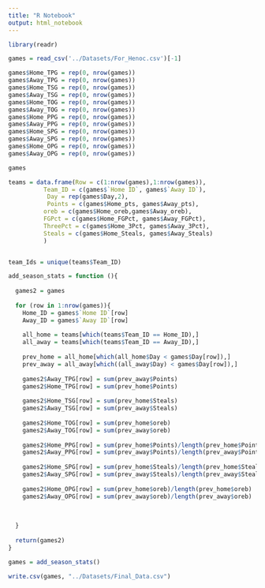 ---
title: "R Notebook"
output: html_notebook
---

```{r}
library(readr)

games = read_csv('../Datasets/For_Henoc.csv')[-1]

games$Home_TPG = rep(0, nrow(games))
games$Away_TPG = rep(0, nrow(games))
games$Home_TSG = rep(0, nrow(games))
games$Away_TSG = rep(0, nrow(games))
games$Home_TOG = rep(0, nrow(games))
games$Away_TOG = rep(0, nrow(games))
games$Home_PPG = rep(0, nrow(games))
games$Away_PPG = rep(0, nrow(games))
games$Home_SPG = rep(0, nrow(games))
games$Away_SPG = rep(0, nrow(games))
games$Home_OPG = rep(0, nrow(games))
games$Away_OPG = rep(0, nrow(games))
```

```{r}
games
```

```{r}

teams = data.frame(Row = c(1:nrow(games),1:nrow(games)),
          Team_ID = c(games$`Home ID`, games$`Away ID`),
           Day = rep(games$Day,2),
           Points = c(games$Home_pts, games$Away_pts),
          oreb = c(games$Home_oreb,games$Away_oreb),
          FGPct = c(games$Home_FGPct, games$Away_FGPct),
          ThreePct = c(games$Home_3Pct, games$Away_3Pct),
          Steals = c(games$Home_Steals, games$Away_Steals)
          )


team_Ids = unique(teams$Team_ID)

add_season_stats = function (){
  
  games2 = games
  
  for (row in 1:nrow(games)){
    Home_ID = games$`Home ID`[row]
    Away_ID = games$`Away ID`[row]
    
    all_home = teams[which(teams$Team_ID == Home_ID),]
    all_away = teams[which(teams$Team_ID == Away_ID),]
    
    prev_home = all_home[which(all_home$Day < games$Day[row]),]
    prev_away = all_away[which((all_away$Day) < games$Day[row]),]
    
    games2$Away_TPG[row] = sum(prev_away$Points)
    games2$Home_TPG[row] = sum(prev_home$Points)
    
    games2$Home_TSG[row] = sum(prev_home$Steals)
    games2$Away_TSG[row] = sum(prev_away$Steals)
    
    games2$Home_TOG[row] = sum(prev_home$oreb)
    games2$Away_TOG[row] = sum(prev_away$oreb)
    
    games2$Home_PPG[row] = sum(prev_home$Points)/length(prev_home$Points)
    games2$Away_PPG[row] = sum(prev_away$Points)/length(prev_away$Points)
    
    games2$Home_SPG[row] = sum(prev_home$Steals)/length(prev_home$Steals)
    games2$Away_SPG[row] = sum(prev_away$Steals)/length(prev_away$Steals)
    
    games2$Home_OPG[row] = sum(prev_home$oreb)/length(prev_home$oreb)
    games2$Away_OPG[row] = sum(prev_away$oreb)/length(prev_away$oreb)
    
    
    
  }
  
  return(games2)
}

games = add_season_stats()

write.csv(games, "../Datasets/Final_Data.csv")
```

